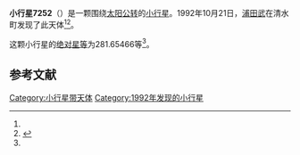 {{Infobox planet
| bgcolour = #FFFFC0
| name = 7252 Kakegawa
| symbol = 
| image = 
| caption = 
| discovery = yes
| discovery_ref = 
| discoverer = [[浦田武|浦田武]]
| discovery_site = [[清水町|清水町]] 
| discovered = 1992年10月21日
| designations = yes
| mp_name = 
| named_after = 
| alt_names = 1992 UZ/ 1994 BV
| mp_category = [[主带小行星|主带小行星]]
| orbit_ref = <ref name="a">[http://ssd.jpl.nasa.gov/sbdb.cgi?sstr=7252 7252 Kakegawa] {{Wayback|url=http://ssd.jpl.nasa.gov/sbdb.cgi?sstr=7252 |date=20201124023706 }}，小行星數據庫瀏覽器（JPL Small-Body Database Browser）－[[美国国家航空航天局|美国国家航空航天局]]喷气推进实验室</ref>
| epoch = 2456400.5 (2013年4月18日更新)
| aphelion = {{convert|3.3431610|AU|km|3|abbr=on|lk=out}}
| perihelion = {{convert|1.8453520|AU|km|3|abbr=on}}
| semimajor = {{convert|2.5942565|AU|km|3|abbr=on}}
| eccentricity = 0.2886779
| period = 1526.222279 [[日|日]]<br />4.18[[儒略年|儒略年]]
| avg_speed = 
| inclination = 13.44666
| asc_node = 59.74470
| mean_anomaly = 
| arg_peri = 281.65466
| satellites = 
| physical_characteristics = yes
| dimensions = 
| mass = 
| density = 
| surface_grav = 
| escape_velocity = 
| sidereal_day = 
| axial_tilt = 
| pole_ecliptic_lat = 
| pole_ecliptic_lon = 
| albedo = 
| temperatures= 
| temp_name1 = 
| mean_temp_1 = 
| max_temp_1 = 
| temp_name2 = 
| max_temp_2 = 
| spectral_type = 
| abs_magnitude = 281.65466
}}

'''小行星7252'''（{{lang-en|7252 Kakegawa}}）是一颗围绕[[太阳|太阳]][[公转|公转]]的[[小行星|小行星]]。1992年10月21日，[[浦田武|浦田武]]在清水町发现了此天体<ref name="a" /><ref>{{cite news|title=小行星列表|url=http://cfa-www.harvard.edu/iau/lists/NumberedMPs.txt|accessdate=2013-07-08|newspaper=哈佛大学|archive-date=2008-05-17|archive-url=https://web.archive.org/web/20080517010638/http://cfa-www.harvard.edu/iau/lists/NumberedMPs.txt|dead-url=no}}</ref>。

这颗小行星的[[绝对星等|绝对星等]]为281.65466等<ref name="a" />。

==参考文献==
{{reflist}}
{{Minor Planet Number|[[小行星7251|小行星7251]]|[[小行星7253|小行星7253]]}}

{{小天体}}

[[Category:小行星带天体|Category:小行星带天体]]
[[Category:1992年发现的小行星|Category:1992年发现的小行星]]

{{asteroid-stub}}